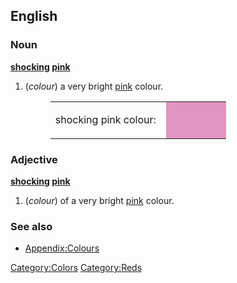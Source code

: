 ==English==

===Noun===
'''[[shocking]] [[pink]]'''
#(''colour'') a very bright [[pink]] colour.
#:<table><tr><td>shocking pink colour: &nbsp;</td><td bgcolor="#E295C1" width="80">&nbsp; </td></tr></table>

===Adjective===
'''[[shocking]] [[pink]]'''
#(''colour'') of a very bright [[pink]] colour.

===See also===
*[[Wiktionary_Appendix:Colours|Appendix:Colours]]

[[Category:Colors]]
[[Category:Reds]]